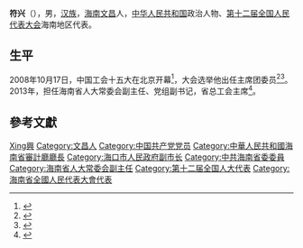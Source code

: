 '''符兴'''（{{bd|1951年||}}），男，[[汉族|汉族]]，[[海南|海南]][[文昌市|文昌]]人，[[中华人民共和国|中华人民共和国]]政治人物、[[第十二届全国人民代表大会|第十二届全国人民代表大会]]海南地区代表。

== 生平 ==
2008年10月17日，中国工会十五大在北京开幕<ref>{{Cite book|title=中国工会章程简史 第2版|last=中华全国总工会组织部编|publisher=[[中国工人出版社|中国工人出版社]]|location=北京|year=2018.12|isbn=978-7-5008-7110-1|pages=125-126}}</ref>，大会选举他出任主席团委员<ref>{{Cite book|title=中国人物年鉴 2009|last=中国人物年鉴社|publisher=中国人物年鉴社|year=2009.12|pages=188}}</ref><ref>{{Cite book|title=中国工会十五大文件汇编|last=中国工会十五大文件组编|publisher=中国工人出版社|location=北京|year=2008.10|isbn=978-7-5008-4240-8|pages=144}}</ref>。2013年，担任海南省人大常委会副主任、党组副书记，省总工会主席<ref>{{cite news|title=全国人大代表信息-符兴|url= http://210.82.31.1:8084/delegate/viewDelegate.action?dbid=122035|accessdate=2013-04-05|newspaper=全国人大网}}</ref>。

== 參考文獻 ==
{{reflist}}

{{中国政治人物小作品}}
{{中华全国总工会第十五届执行委员会}}

{{Authority control}}
{{DEFAULTSORT:Fu符}}
[[Category:符姓|Xing興]]
[[Category:文昌人|Category:文昌人]]
[[Category:中国共产党党员|Category:中国共产党党员]]
[[Category:中華人民共和國海南省審計廳廳長|Category:中華人民共和國海南省審計廳廳長]]
[[Category:海口市人民政府副市长|Category:海口市人民政府副市长]]
[[Category:中共海南省委委員|Category:中共海南省委委員]]
[[Category:海南省人大常委会副主任|Category:海南省人大常委会副主任]]
[[Category:第十二届全国人大代表|Category:第十二届全国人大代表]]
[[Category:海南省全國人民代表大會代表|Category:海南省全國人民代表大會代表]]